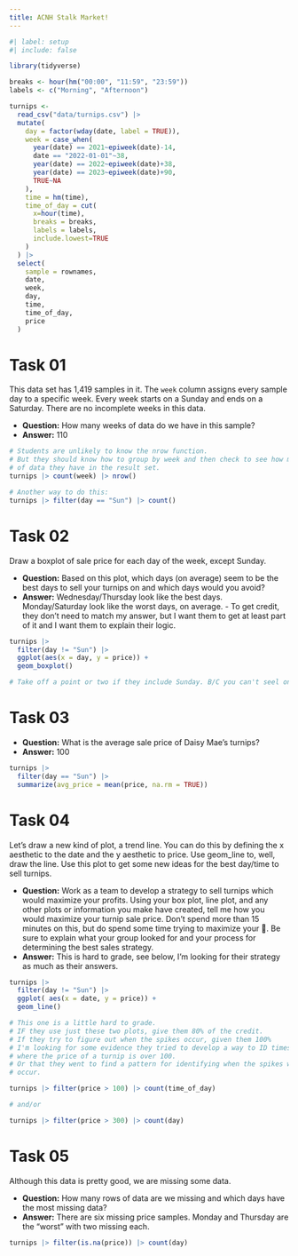 ```yaml
---
title: ACNH Stalk Market!
---
```


```r
#| label: setup
#| include: false

library(tidyverse)

breaks <- hour(hm("00:00", "11:59", "23:59"))
labels <- c("Morning", "Afternoon")

turnips <-
  read_csv("data/turnips.csv") |>
  mutate(
    day = factor(wday(date, label = TRUE)),
    week = case_when(
      year(date) == 2021~epiweek(date)-14,
      date == "2022-01-01"~38,
      year(date) == 2022~epiweek(date)+38,
      year(date) == 2023~epiweek(date)+90,
      TRUE~NA
    ),
    time = hm(time),
    time_of_day = cut(
      x=hour(time),
      breaks = breaks,
      labels = labels,
      include.lowest=TRUE
    )
  ) |>
  select(
    sample = rownames,
    date,
    week,
    day,
    time,
    time_of_day,
    price
  )

```



# Task 01

This data set has 1,419 samples in it. The `week` column assigns every sample
day to a specific week. Every week starts on a Sunday and ends on a
Saturday. There are no incomplete weeks in this data.

- **Question:** How many weeks of data do we have in this sample?
- **Answer:** 110

```r

# Students are unlikely to know the nrow function.
# But they should know how to group by week and then check to see how many rows
# of data they have in the result set.
turnips |> count(week) |> nrow()

# Another way to do this:
turnips |> filter(day == "Sun") |> count()

```



# Task 02

Draw a boxplot of sale price for each day of the week, except Sunday.

- **Question:** Based on this plot, which days (on average) seem to be the best
  days to sell your turnips on and which days would you avoid?
- **Answer:** Wednesday/Thursday look like the best days. Monday/Saturday look
  like the worst days, on average.
        - To get credit, they don't need to match my answer, but I want them to
          get at least part of it and I want them to explain their logic.

```r

turnips |>
  filter(day != "Sun") |>
  ggplot(aes(x = day, y = price)) +
  geom_boxplot()

# Take off a point or two if they include Sunday. B/C you can't seel on Sunday.

```



# Task 03

- **Question:** What is the average sale price of Daisy Mae's turnips?
- **Answer:** 100

```r

turnips |>
  filter(day == "Sun") |>
  summarize(avg_price = mean(price, na.rm = TRUE))

```



# Task 04

Let's draw a new kind of plot, a trend line. You can do this by defining the x
aesthetic to the date and the y aesthetic to price. Use geom_line to, well, draw
the line. Use this plot to get some new ideas for the best day/time to sell
turnips.

- **Question:** Work as a team to develop a strategy to sell turnips which would
maximize your profits. Using your box plot, line plot, and any other plots or
information you make have created, tell me how you would maximize your turnip
sale price. Don't spend more than 15 minutes on this, but do spend some time
trying to maximize your 🔔. Be sure to explain what your group looked for and
your process for determining the best sales strategy.
- **Answer:** This is hard to grade, see below, I'm looking for their strategy
  as much as their answers.

```r

turnips |>
  filter(day != "Sun") |>
  ggplot( aes(x = date, y = price)) +
  geom_line()

# This one is a little hard to grade.
# IF they use just these two plots, give them 80% of the credit.
# If they try to figure out when the spikes occur, given them 100%
# I'm looking for some evidence they tried to develop a way to ID times/days
# where the price of a turnip is over 100.
# Or that they went to find a pattern for identifying when the spikes would
# occur.

turnips |> filter(price > 100) |> count(time_of_day)

# and/or

turnips |> filter(price > 300) |> count(day)

```



# Task 05

Although this data is pretty good, we are missing some data.

- **Question:** How many rows of data are we missing and which days have the
  most missing data?
- **Answer:** There are six missing price samples. Monday and Thursday are the
  "worst" with two missing each.

```r

turnips |> filter(is.na(price)) |> count(day)

```

